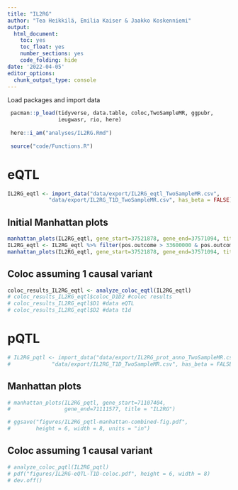 ---
title: "IL2RG"
author: "Tea Heikkilä, Emilia Kaiser & Jaakko Koskenniemi"
output:
  html_document:
    toc: yes
    toc_float: yes
    number_sections: yes
    code_folding: hide
date: '2022-04-05'
editor_options: 
  chunk_output_type: console
---

Load packages and import data
```{r}
 pacman::p_load(tidyverse, data.table, coloc,TwoSampleMR, ggpubr, 
                ieugwasr, rio, here)
 
 here::i_am("analyses/IL2RG.Rmd")
 
 source("code/Functions.R")
```


# eQTL


```{r}

IL2RG_eqtl <- import_data("data/export/IL2RG_eqtl_TwoSampleMR.csv",
             "data/export/IL2RG_T1D_TwoSampleMR.csv", has_beta = FALSE)

```
## Initial Manhattan plots
```{r}
manhattan_plots(IL2RG_eqtl, gene_start=37521878, gene_end=37571094, title = "IL2RG")
IL2RG_eqtl <- IL2RG_eqtl %>% filter(pos.outcome > 33600000 & pos.outcome < 34000000) 
manhattan_plots(IL2RG_eqtl, gene_start=37521878, gene_end=37571094, title = "IL2RG")
```

## Coloc assuming 1 causal variant
```{r}
coloc_results_IL2RG_eqtl <- analyze_coloc_eqtl(IL2RG_eqtl)
# coloc_results_IL2RG_eqtl$coloc_D1D2 #coloc results
# coloc_results_IL2RG_eqtl$D1 #data eQTL
# coloc_results_IL2RG_eqtl$D2 #data t1d

```



# pQTL

```{r}
# IL2RG_pqtl <- import_data("data/export/IL2RG_prot_anno_TwoSampleMR.csv",
#             "data/export/IL2RG_T1D_TwoSampleMR.csv", has_beta = FALSE)

```


## Manhattan plots
```{r}
# manhattan_plots(IL2RG_pqtl, gene_start=71107404, 
#                 gene_end=71111577, title = "IL2RG")

# ggsave("figures/IL2RG_pqtl-manhattan-combined-fig.pdf", 
#        height = 6, width = 8, units = "in")
```

## Coloc assuming 1 causal variant
```{r}
# analyze_coloc_pqtl(IL2RG_pqtl)
# pdf("figures/IL2RG-eQTL-T1D-coloc.pdf", height = 6, width = 8)
# dev.off()
```



